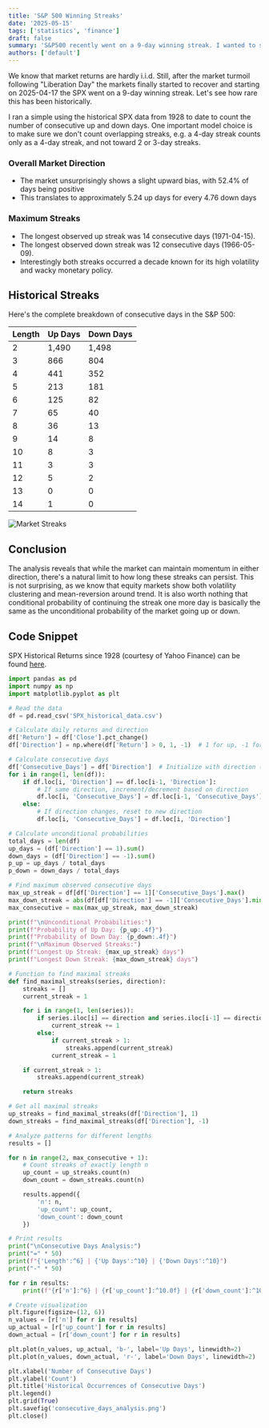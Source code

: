 ```yaml
---
title: 'S&P 500 Winning Streaks'
date: '2025-05-15'
tags: ['statistics', 'finance']
draft: false
summary: 'S&P500 recently went on a 9-day winning streak. I wanted to see how often this has happened historically.'
authors: ['default']
---
```


We know that market returns are hardly i.i.d. Still, after the market turmoil following "Liberation Day" the markets finally started
to recover and starting on 2025-04-17 the SPX went on a 9-day winning streak. Let's see how rare this has been historically.

I ran a simple using the historical SPX data from 1928 to date to count the number of consecutive up and down days.
One important model choice is to make sure we don't count overlapping streaks, e.g. a 4-day streak counts only as a 4-day streak, and not toward 2 or 3-day streaks.

### Overall Market Direction
- The market unsurprisingly shows a slight upward bias, with 52.4% of days being positive
- This translates to approximately 5.24 up days for every 4.76 down days

### Maximum Streaks
- The longest observed up streak was 14 consecutive days (1971-04-15).
- The longest observed down streak was 12 consecutive days (1966-05-09).
- Interestingly both streaks occurred a decade known for its high volatility and wacky monetary policy.

## Historical Streaks

Here's the complete breakdown of consecutive days in the S&P 500:

<table className="min-w-full divide-y divide-gray-200 border border-gray-200">
  <thead>
  <tr>
    <th className="px-6 py-3 text-center text-xs font-medium uppercase tracking-wider">Length</th>
    <th className="px-6 py-3 text-center text-xs font-medium uppercase tracking-wider">Up Days</th>
    <th className="px-6 py-3 text-center text-xs font-medium uppercase tracking-wider">Down Days</th>
  </tr>
  </thead>
  <tbody className="divide-y divide-gray-200">
  <tr>
    <td className="px-6 py-4 whitespace-nowrap text-sm text-center">2</td>
    <td className="px-6 py-4 whitespace-nowrap text-sm text-center">1,490</td>
    <td className="px-6 py-4 whitespace-nowrap text-sm text-center">1,498</td>
  </tr>
  <tr>
    <td className="px-6 py-4 whitespace-nowrap text-sm text-center">3</td>
    <td className="px-6 py-4 whitespace-nowrap text-sm text-center">866</td>
    <td className="px-6 py-4 whitespace-nowrap text-sm text-center">804</td>
  </tr>
  <tr>
    <td className="px-6 py-4 whitespace-nowrap text-sm text-center">4</td>
    <td className="px-6 py-4 whitespace-nowrap text-sm text-center">441</td>
    <td className="px-6 py-4 whitespace-nowrap text-sm text-center">352</td>
  </tr>
  <tr>
    <td className="px-6 py-4 whitespace-nowrap text-sm text-center">5</td>
    <td className="px-6 py-4 whitespace-nowrap text-sm text-center">213</td>
    <td className="px-6 py-4 whitespace-nowrap text-sm text-center">181</td>
  </tr>
  <tr>
    <td className="px-6 py-4 whitespace-nowrap text-sm text-center">6</td>
    <td className="px-6 py-4 whitespace-nowrap text-sm text-center">125</td>
    <td className="px-6 py-4 whitespace-nowrap text-sm text-center">82</td>
  </tr>
  <tr>
    <td className="px-6 py-4 whitespace-nowrap text-sm text-center">7</td>
    <td className="px-6 py-4 whitespace-nowrap text-sm text-center">65</td>
    <td className="px-6 py-4 whitespace-nowrap text-sm text-center">40</td>
  </tr>
  <tr>
    <td className="px-6 py-4 whitespace-nowrap text-sm text-center">8</td>
    <td className="px-6 py-4 whitespace-nowrap text-sm text-center">36</td>
    <td className="px-6 py-4 whitespace-nowrap text-sm text-center">13</td>
  </tr>
  <tr>
    <td className="px-6 py-4 whitespace-nowrap text-sm text-center">9</td>
    <td className="px-6 py-4 whitespace-nowrap text-sm text-center">14</td>
    <td className="px-6 py-4 whitespace-nowrap text-sm text-center">8</td>
  </tr>
  <tr>
    <td className="px-6 py-4 whitespace-nowrap text-sm text-center">10</td>
    <td className="px-6 py-4 whitespace-nowrap text-sm text-center">8</td>
    <td className="px-6 py-4 whitespace-nowrap text-sm text-center">3</td>
  </tr>
  <tr>
    <td className="px-6 py-4 whitespace-nowrap text-sm text-center">11</td>
    <td className="px-6 py-4 whitespace-nowrap text-sm text-center">3</td>
    <td className="px-6 py-4 whitespace-nowrap text-sm text-center">3</td>
  </tr>
  <tr>
    <td className="px-6 py-4 whitespace-nowrap text-sm text-center">12</td>
    <td className="px-6 py-4 whitespace-nowrap text-sm text-center">5</td>
    <td className="px-6 py-4 whitespace-nowrap text-sm text-center">2</td>
  </tr>
  <tr>
    <td className="px-6 py-4 whitespace-nowrap text-sm text-center">13</td>
    <td className="px-6 py-4 whitespace-nowrap text-sm text-center">0</td>
    <td className="px-6 py-4 whitespace-nowrap text-sm text-center">0</td>
  </tr>
  <tr>
    <td className="px-6 py-4 whitespace-nowrap text-sm text-center">14</td>
    <td className="px-6 py-4 whitespace-nowrap text-sm text-center">1</td>
    <td className="px-6 py-4 whitespace-nowrap text-sm text-center">0</td>
  </tr>
  </tbody>
</table>

![Market Streaks](/static/images/2025-05-consecutive_days_analysis.png)

## Conclusion

The analysis reveals that while the market can maintain momentum in either direction, there's a natural limit to how long these
streaks can persist. This is not surprising, as we know that
equity markets show both volatility clustering and mean-reversion around trend. It is also worth nothing that conditional probability of
continuing the streak one more day is basically the same as the unconditional probability of the market going up or down.


## Code Snippet

SPX Historical Returns since 1928 (courtesy of Yahoo Finance) can be found [here](https://github.com/kavehtehrani/kaveh.page/blob/master/public/data/%5ESPX_historical_data.csv).

```Python
import pandas as pd
import numpy as np
import matplotlib.pyplot as plt

# Read the data
df = pd.read_csv('SPX_historical_data.csv')

# Calculate daily returns and direction
df['Return'] = df['Close'].pct_change()
df['Direction'] = np.where(df['Return'] > 0, 1, -1)  # 1 for up, -1 for down

# Calculate consecutive days
df['Consecutive_Days'] = df['Direction']  # Initialize with direction (1 or -1)
for i in range(1, len(df)):
    if df.loc[i, 'Direction'] == df.loc[i-1, 'Direction']:
        # If same direction, increment/decrement based on direction
        df.loc[i, 'Consecutive_Days'] = df.loc[i-1, 'Consecutive_Days'] + df.loc[i, 'Direction']
    else:
        # If direction changes, reset to new direction
        df.loc[i, 'Consecutive_Days'] = df.loc[i, 'Direction']

# Calculate unconditional probabilities
total_days = len(df)
up_days = (df['Direction'] == 1).sum()
down_days = (df['Direction'] == -1).sum()
p_up = up_days / total_days
p_down = down_days / total_days

# Find maximum observed consecutive days
max_up_streak = df[df['Direction'] == 1]['Consecutive_Days'].max()
max_down_streak = abs(df[df['Direction'] == -1]['Consecutive_Days'].min())
max_consecutive = max(max_up_streak, max_down_streak)

print(f"\nUnconditional Probabilities:")
print(f"Probability of Up Day: {p_up:.4f}")
print(f"Probability of Down Day: {p_down:.4f}")
print(f"\nMaximum Observed Streaks:")
print(f"Longest Up Streak: {max_up_streak} days")
print(f"Longest Down Streak: {max_down_streak} days")

# Function to find maximal streaks
def find_maximal_streaks(series, direction):
    streaks = []
    current_streak = 1

    for i in range(1, len(series)):
        if series.iloc[i] == direction and series.iloc[i-1] == direction:
            current_streak += 1
        else:
            if current_streak > 1:
                streaks.append(current_streak)
            current_streak = 1

    if current_streak > 1:
        streaks.append(current_streak)

    return streaks

# Get all maximal streaks
up_streaks = find_maximal_streaks(df['Direction'], 1)
down_streaks = find_maximal_streaks(df['Direction'], -1)

# Analyze patterns for different lengths
results = []

for n in range(2, max_consecutive + 1):
    # Count streaks of exactly length n
    up_count = up_streaks.count(n)
    down_count = down_streaks.count(n)

    results.append({
        'n': n,
        'up_count': up_count,
        'down_count': down_count
    })

# Print results
print("\nConsecutive Days Analysis:")
print("=" * 50)
print(f"{'Length':^6} | {'Up Days':^10} | {'Down Days':^10}")
print("-" * 50)

for r in results:
    print(f"{r['n']:^6} | {r['up_count']:^10.0f} | {r['down_count']:^10.0f}")

# Create visualization
plt.figure(figsize=(12, 6))
n_values = [r['n'] for r in results]
up_actual = [r['up_count'] for r in results]
down_actual = [r['down_count'] for r in results]

plt.plot(n_values, up_actual, 'b-', label='Up Days', linewidth=2)
plt.plot(n_values, down_actual, 'r-', label='Down Days', linewidth=2)

plt.xlabel('Number of Consecutive Days')
plt.ylabel('Count')
plt.title('Historical Occurrences of Consecutive Days')
plt.legend()
plt.grid(True)
plt.savefig('consecutive_days_analysis.png')
plt.close()
```